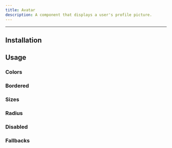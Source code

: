 ```yaml
---
title: Avatar
description: A component that displays a user's profile picture.
---
```



<ComponentLinks name="Avatar" />

---

## Installation

<PackageManagers packageName="avatar" />

## Usage

<CodeDemo code={AvatarDemos.usage} />

### Colors

<CodeDemo code={AvatarDemos.colors} />

### Bordered

<CodeDemo code={AvatarDemos.bordered} />

### Sizes

<CodeDemo code={AvatarDemos.sizes} />

### Radius

<CodeDemo code={AvatarDemos.radius} />

### Disabled

<CodeDemo code={AvatarDemos.disabled} />

### Fallbacks

<CodeDemo code={AvatarDemos.fallbacks} />



